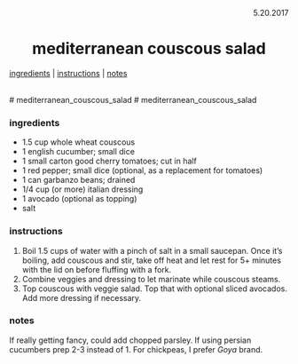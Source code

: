 <p align="right">5.20.2017</p>

<h1 align="center">mediterranean couscous salad</h1>

<div align="center">
  <a href="#ingredients">ingredients</a> | 
  <a href="#instructions">instructions</a> | 
  <a href="#notes">notes</a>
</div>
<br>
# mediterranean_couscous_salad
# mediterranean_couscous_salad

### ingredients
- 1.5 cup whole wheat couscous
- 1 english cucumber; small dice
- 1 small carton good cherry tomatoes; cut in half
- 1 red pepper; small dice (optional, as a replacement for tomatoes)
- 1 can garbanzo beans; drained
- 1/4 cup (or more) italian dressing
- 1 avocado (optional as topping)
- salt

### instructions
1. Boil 1.5 cups of water with a pinch of salt in a small saucepan.  Once it's boiling, add couscous and stir, take 
off heat and let rest for 5+ minutes with the lid on before fluffing with a fork.
1. Combine veggies and dressing to let marinate while couscous steams. 
1. Top couscous with veggie salad.  Top that with optional sliced avocados.  Add more dressing if necessary.

### notes
If really getting fancy, could add chopped parsley. If using persian cucumbers prep 2-3 instead of 1. For chickpeas, 
I prefer *Goya* brand. 
